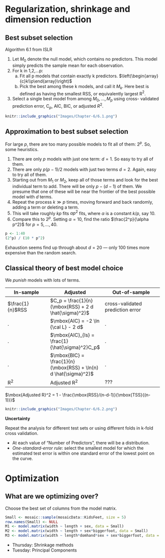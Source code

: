 # Regularization, shrinkage and dimension reduction

## Best subset selection

Algorithm 6.1 from ISLR

1. Let $M_0$ denote the null model, which contains no predictors. This model simply predicts the sample mean for each observation.
2. For k in 1,2,...p:
    a. Fit all p models that contain exactly k predictors. $\left(\begin{array}{c}k\\p\end{array}\right)$
    b.  Pick the best among these k models, and call it $M_k$. Here best is defined as having the smallest RSS, or equivalently largest R$^2$.
3. Select a single best model from among $M_0, \ldots , M_p$ using cross- validated prediction error, C$_p$, AIC, BIC, or adjusted $R^2$.

```r
knitr::include_graphics("Images/Chapter-6/6.1.png")
```

## Approximation to best subset selection

For large $p$, there are too many possible models to fit all of them: $2^p$. So, some heuristics.

1. There are only $p$ models with just one term: $d = 1$. So easy to try all of them.
2. There are only $p(p-1)/2$ models with just two terms $d = 2$. Again, easy to try all of them.
3. Starting out from $M_1$ or $M_2$, keep all of those terms and look for the best individual term to add. There will be only $p-(d-1)$ of them. We presume that one of these will be near the frontier of the best possible model with $d$ terms.
4. Repeat the process $k \gg p$ times, moving forward and back randomly, adding a term or deleting a term. 
5. This will take roughly $k p$ fits $\alpha p^2$ fits, where $\alpha$ is a constant $k/p$, say 10.
6. Compare this to $2^p$. Setting $\alpha = 10$, find the ratio $\frac{2^p}{\alpha p^2}$ for $p = 5, \ldots, 40$.

```r
p <- 1:40
(2^p) / (10 * p^2)
```

Exhaustion seems find up through about $d = 20$ --- only 100 times more expensive than the random search.


## Classical theory of best model choice

We *punish* models with lots of terms.

In-sample  |  Adjusted   | Out-of-sample
-----------|-------------|---------------
$\frac{1}{n}$RSS | $C_p = \frac{1}{n}(\mbox{RSS} + 2 d \hat{\sigma}^2)$       | cross-validated prediction error
. | $\mbox{AIC} = -2 \ln {\cal L} - 2 d$ | .
. | $\mbox{AIC}_{ls} = \frac{1}{\hat{\sigma}^2}C_p$ | .
. | $\mbox{BIC} = \frac{1}{n} (\mbox{RSS} + \ln(n) d \hat{\sigma}^2)$ | .
R$^2$ | Adjusted R$^2$ | ???

$\mbox{Adjusted R}^2 = 1 - \frac{\mbox{RSS}/(n-d-1)}{\mbox{TSS}{(n-1)}}$


```r
knitr::include_graphics("Images/Chapter-6/6.2.png")
```


**Uncertainty**

Repeat the analysis for different test sets or using different folds in k-fold cross validation.

* At each value of "Number of Predictors", there will be a distribution.
* *One-standard-error rule*: select the smallest model for which the estimated test error is within one standard error of the lowest point on the curve.

# Optimization

## What are we optimizing over?

Choose the best set of columns from the model matrix.

```r
Small <- mosaic::sample(mosaicData::KidsFeet, size = 5)
row.names(Small) <- NULL
M1 <- model.matrix(width ~ length + sex, data = Small)
M2 <- model.matrix(width ~ length + sex*biggerfoot, data = Small)
M3 <- model.matrix(width ~ length*domhand*sex + sex*biggerfoot, data = Small)
```


* Thursday: Shrinkage methods
* Tuesday: Principal Components
